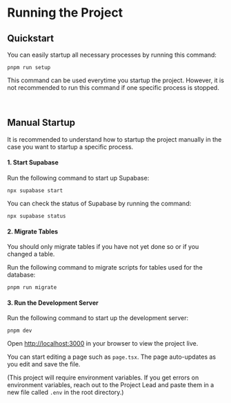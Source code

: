 # Running the Project

## Quickstart
You can easily startup all necessary processes by running this command:
```
pnpm run setup
```
This command can be used everytime you startup the project. However, it is not recommended to run this command if one specific process is stopped.

<br/>

## Manual Startup
It is recommended to understand how to startup the project manually in the case you want to startup a specific process.
#### 1. Start Supabase
Run the following command to start up Supabase:
```
npx supabase start
```
You can check the status of Supabase by running the command:
```
npx supabase status
```

#### 2. Migrate Tables
You should only migrate tables if you have not yet done so or if you changed a table.

Run the following command to migrate scripts for tables used for the database:
```
pnpm run migrate
```

#### 3. Run the Development Server
Run the following command to start up the development server:
```
pnpm dev
```
Open [http://localhost:3000](http://localhost:3000) in your browser to view the project live.

You can start editing a page such as `page.tsx`. The page auto-updates as you edit and save the file.

(This project will require environment variables. If you get errors on environment variables, reach out to the Project Lead and paste them in a new file called `.env` in the root directory.)